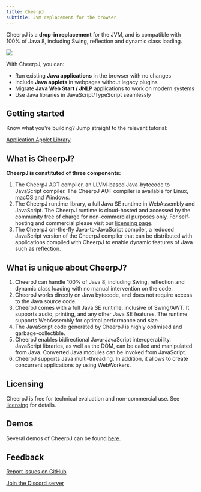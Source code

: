 ```yaml
---
title: CheerpJ
subtitle: JVM replacement for the browser
---
```



<LatestBlogPostPill />

CheerpJ is a **drop-in replacement** for the JVM, and is compatible with 100% of Java 8, including Swing, reflection and dynamic class loading.

![](/cheerpj2/assets/cheerpj_visual_2.png)

With CheerpJ, you can:

- Run existing **Java applications** in the browser with no changes
- Include **Java applets** in webpages without legacy plugins
- Migrate **Java Web Start / JNLP** applications to work on modern systems
- Use Java libraries in JavaScript/TypeScript seamlessly

## Getting started

Know what you're building? Jump straight to the relevant tutorial:

<div class="not-prose grid grid-cols-2 font-medium gap-2 text-stone-100">
	<a
		href="/cheerpj2/getting-started/Java-app"
		class="px-8 py-6 bg-stone-800 hover:bg-stone-700 text-lg"
	>
		Application
	</a>
	<a
		href="/cheerpj2/getting-started/Java-applet"
		class="px-8 py-6 bg-stone-800 hover:bg-stone-700 text-lg"
	>
		Applet
	</a>
	<a
		href="/cheerpj2/getting-started/Java-library"
		class="px-8 py-6 bg-stone-800 hover:bg-stone-700 text-lg"
	>
		Library
	</a>
</div>

## What is CheerpJ?

**CheerpJ is constituted of three components:**

1. The CheerpJ AOT compiler, an LLVM-based Java-bytecode to JavaScript compiler. The CheerpJ AOT compiler is available for Linux, macOS and Windows.
2. The CheerpJ runtime library, a full Java SE runtime in WebAssembly and JavaScript. The CheerpJ runtime is cloud-hosted and accessed by the community free of charge for non-commercial purposes only. For self-hosting and commercial please visit our [licensing page](https://cheerpj.com/licensing/).
3. The CheerpJ on-the-fly Java-to-JavaScript compiler, a reduced JavaScript version of the CheerpJ compiler that can be distributed with applications compiled with CheerpJ to enable dynamic features of Java such as reflection.

## What is unique about CheerpJ?

1. CheerpJ can handle 100% of Java 8, including Swing, reflection and dynamic class loading with no manual intervention on the code.
2. CheerpJ works directly on Java bytecode, and does not require access to the Java source code.
3. CheerpJ comes with a full Java SE runtime, inclusive of Swing/AWT. It supports audio, printing, and any other Java SE features. The runtime supports WebAssembly for optimal performance and size.
4. The JavaScript code generated by CheerpJ is highly optimised and garbage-collectible.
5. CheerpJ enables bidirectional Java-JavaScript interoperability. JavaScript libraries, as well as the DOM, can be called and manipulated from Java. Converted Java modules can be invoked from JavaScript.
6. CheerpJ supports Java multi-threading. In addition, it allows to create concurrent applications by using WebWorkers.

## Licensing

CheerpJ is free for technical evaluation and non-commercial use. See [licensing](https://cheerpj.com/licensing/) for details.

## Demos

Several demos of CheerpJ can be found [here](https://leaningtech.com/demo/).

## Feedback

[Report issues on GitHub](https://github.com/leaningtech/cheerpj-meta/issues)

[Join the Discord server](https://discord.leaningtech.com/)
